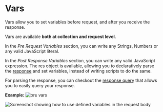 # Vars

Vars allow you to set variables before request, and after you receive the response.

Vars are available **both at collection and request level**.

In the *Pre Request Variables* section, you can write any Strings, Numbers or any valid JavaScript literal.

In the *Post Response Variables* section, you can write any valid JavaScript expression. The res object is available, allowing you to declaratively parse the [response](./javascript-reference.html#response) and set variables, instead of writing scripts to do the same.

For parsing the response, you can checkout the [response query](./response-object) that allows you to easily query your response.

**Example:**
![bru vars](/screenshots/vars.webp)

![Screenshot showing how to use defined variables in the request body](/screenshots/set-vars.webp)
